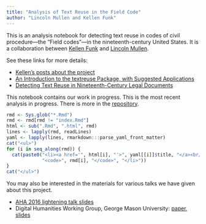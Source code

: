 ```yaml
---
title: "Analysis of Text Reuse in the Field Code"
author: "Lincoln Mullen and Kellen Funk"
---
```


This is an analysis notebook for detecting text reuse in codes of civil procedure---the "Field codes"---in the nineteenth-century United States. It is a collaboration between [Kellen Funk](http://kellenfunk.org/) and [Lincoln Mullen](http://lincolnmullen.com).

See these links for more details:

- [Kellen's posts about the project](http://kellenfunk.org/field-code/)
- [An Introduction to the textreuse Package, with Suggested Applications](http://lincolnmullen.com/blog/an-introduction-to-the-textreuse-package/)
- [Detecting Text Reuse in Nineteenth-Century Legal Documents](http://lincolnmullen.com/blog/detecting-text-reuse-in-legal-documents/)

This notebook contains our work in progress. This is the most recent analysis in progress. There is more in the [repository](https://github.com/lmullen/civil-procedure-codes).

```r
rmd <- Sys.glob("*.Rmd")
rmd <- rmd[rmd != "index.Rmd"]
html <- sub(".Rmd", ".html", rmd)
lines <- lapply(rmd, readLines)
yaml <- lapply(lines, rmarkdown:::parse_yaml_front_matter)
cat("<ul>")
for (i in seq_along(rmd)) {
  cat(paste0("<li><a href='", html[i], "'>", yaml[[i]]$title, "</a><br/>",
             "<code>", rmd[i], "</code>", "</li>"))
}
cat("</ul>")
```

You may also be interested in the materials for various talks we have given about this project.

- [AHA 2016 lightening talk slides](talks/aha2016/aha2016.html)
- Digital Humanities Working Group, George Mason University: [paper](talks/dh-working-group/dh-working-group.pdf), [slides](talks/dh-working-group-slides/dh-working-group-slides.html)
